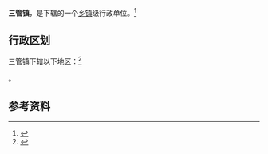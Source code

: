{{中国乡级行政区|14/08/21/106/000}}

'''三管镇'''，是{{PRC admin/fullname|14/08/21/106/000|3}}下辖的一个[[乡镇|乡镇]]级行政单位。<ref>{{PRC admin/ref sgc|{{PRC admin/parent|14/08/21/106/000}}}}</ref>

== 行政区划 ==

三管镇下辖以下地区：<ref>{{PRC admin/ref sgc|14/08/21/106/000}}</ref>

{{PRC admin/children|14/08/21/106/000}}。

== 参考资料 ==

{{reflist}}

{{行政区划小作品}}
{{PRC admin/navcat|14/08/21/106/000}}